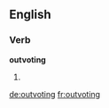 ==English==

===Verb===
'''outvoting'''

# {{present participle of|[[outvote]]}}

[[de:outvoting]]
[[fr:outvoting]]